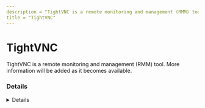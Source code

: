 ---
description = "TightVNC is a remote monitoring and management (RMM) tool. More information will be added as it becomes available."
title = "TightVNC"
---



# TightVNC

TightVNC is a remote monitoring and management (RMM) tool. More information will be added as it becomes available.

### Details
<Details author={""}
         category={""}
         created={""}
         website={""}
         lastModified={"2024-02-14"}
         privileges={""}
         free={ false }
         verification={ false }
/>

#### Installation Paths
<Card code={ ["tvnviewer.exe", "TightVNCViewerPortable*.exe", "tvnserver.exe"] }/>





### Forensic Artifacts




#### Network Artifacts
<EuiSpacer size="xl"/>
<NetworkArtifactsTable data={ [{"Description": "Known remote domains", "Domains": ["user_managed", "tightvnc.com"], "Ports": []}] }/>




### Detections
- Detects potential network activity of TightVNC RMM tool
  - [Sigma Rule](https://github.com/magicsword-io/LOLRMM/blob/main/detections/sigma/tightvnc_network_sigma.yml)
- Detects potential processes activity of TightVNC RMM tool
  - [Sigma Rule](https://github.com/magicsword-io/LOLRMM/blob/main/detections/sigma/tightvnc_processes_sigma.yml)

### References
- [https://www.tightvnc.com/doc/win/TightVNC_for_Windows-Installation_and_Getting_Started.pdf](https://www.tightvnc.com/doc/win/TightVNC_for_Windows-Installation_and_Getting_Started.pdf)

